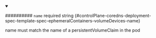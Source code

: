 
<details className="config-field" data-expandable="false" open>
<summary>

########## `name` <span className="config-field-required" data-required="false">required</span> <span className="config-field-type">string</span> <span className="config-field-default"></span> <span className="config-field-enum"></span> {#controlPlane-coredns-deployment-spec-template-spec-ephemeralContainers-volumeDevices-name}

name must match the name of a persistentVolumeClaim in the pod

</summary>



</details>
